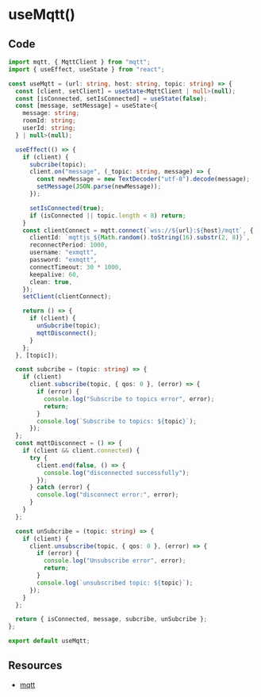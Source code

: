 # useMqtt()

## Code

``` useMqtt.ts
import mqtt, { MqttClient } from "mqtt";
import { useEffect, useState } from "react";

const useMqtt = (url: string, host: string, topic: string) => {
  const [client, setClient] = useState<MqttClient | null>(null);
  const [isConnected, setIsConnected] = useState(false);
  const [message, setMessage] = useState<{
    message: string;
    roomId: string;
    userId: string;
  } | null>(null);

  useEffect(() => {
    if (client) {
      subcribe(topic);
      client.on("message", (_topic: string, message) => {
        const newMessage = new TextDecoder("utf-8").decode(message);
        setMessage(JSON.parse(newMessage));
      });

      setIsConnected(true);
      if (isConnected || topic.length < 8) return;
    }
    const clientConnect = mqtt.connect(`wss://${url}:${host}/mqtt`, {
      clientId: `mqttjs_${Math.random().toString(16).substr(2, 8)}`,
      reconnectPeriod: 1000,
      username: "exmqtt",
      password: "exmqtt",
      connectTimeout: 30 * 1000,
      keepalive: 60,
      clean: true,
    });
    setClient(clientConnect);

    return () => {
      if (client) {
        unSubcribe(topic);
        mqttDisconnect();
      }
    };
  }, [topic]);

  const subcribe = (topic: string) => {
    if (client)
      client.subscribe(topic, { qos: 0 }, (error) => {
        if (error) {
          console.log("Subscribe to topics error", error);
          return;
        }
        console.log(`Subscribe to topics: ${topic}`);
      });
  };
  const mqttDisconnect = () => {
    if (client && client.connected) {
      try {
        client.end(false, () => {
          console.log("disconnected successfully");
        });
      } catch (error) {
        console.log("disconnect error:", error);
      }
    }
  };

  const unSubcribe = (topic: string) => {
    if (client) {
      client.unsubscribe(topic, { qos: 0 }, (error) => {
        if (error) {
          console.log("Unsubscribe error", error);
          return;
        }
        console.log(`unsubscribed topic: ${topic}`);
      });
    }
  };

  return { isConnected, message, subcribe, unSubcribe };
};

export default useMqtt;
```

## Resources

* [mqtt](https://mqtt.org/)
